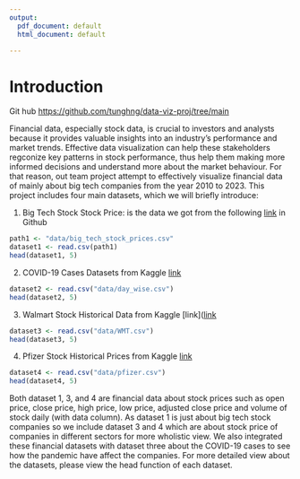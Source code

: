 ```yaml
---
output:
  pdf_document: default
  html_document: default

---
```

# Introduction 

Git hub [https://github.com/tunghng/data-viz-proj/tree/main](https://github.com/tunghng/data-viz-proj/tree/main)

Financial data, especially stock data, is crucial to investors and analysts because it provides valuable insights into an industry’s performance and market trends. Effective data visualization can help these stakeholders regconize key patterns in stock performance, thus help them making more informed decisions and understand more about the market behaviour. For that reason, out team project attempt to effectively visualize financial data of mainly about big tech companies from the year 2010 to 2023. This project includes four main datasets, which we will briefly introduce:

1. Big Tech Stock Stock Price: is the data we got from the following [link](https://github.com/rfordatascience/tidytuesday/blob/master/data/2023/2023-02-07/readme.md?fbclid=IwAR0tYp3YWBBJolVow9DS0khkzk4FFCjDRgktJuB5jpk5HbG-jTCykkfP378) in Github 

```r
path1 <- "data/big_tech_stock_prices.csv"
dataset1 <- read.csv(path1)
head(dataset1, 5)
```
2. COVID-19 Cases Datasets from Kaggle 
[link](https://www.kaggle.com/datasets/imdevskp/corona-virus-report?fbclid=IwAR0XJC4wFfcmDVaTEioVdreQpUodmvTpoJlSVXykIM9oyQ46aYaMI1rbffA)

```r
dataset2 <- read.csv("data/day_wise.csv")
head(dataset2, 5)
```

3. Walmart Stock Historical Data from Kaggle [link]([link](https://www.kaggle.com/datasets/namithadeshpande027/walmart-stock-historical-data?select=WMT.csv&fbclid=IwAR0TqcWKn4KY_1Sh7vmDWfAmFcyLKEE-LS55miSdsUY67Uou-BDQ660PY5A)

```r
dataset3 <- read.csv("data/WMT.csv")
head(dataset3, 5)
```

4. Pfizer Stock Historical Prices from Kaggle 
[link](https://finance.yahoo.com/quote/PFE/history?period1=1579651200&period2=1595808000&interval=1d&filter=history&frequency=1d&includeAdjustedClose=true)

```r
dataset4 <- read.csv("data/pfizer.csv")
head(dataset4, 5)
```
Both dataset 1, 3, and 4 are financial data about stock prices such as open price, close price, high price, low price, adjusted close price and volume of stock daily (with data column). As dataset 1 is just about big tech stock companies so we include dataset 3 and 4 which are about stock price of companies in different sectors for more wholistic view. We also integrated these financial datasets with dataset three about the COVID-19 cases to see how the pandemic have affect the companies. For more detailed view about the datasets, please view the head function of each dataset.
